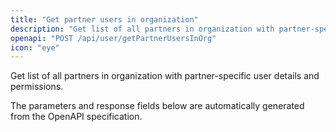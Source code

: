 ```yaml
---
title: "Get partner users in organization"
description: "Get list of all partners in organization with partner-specific user details and permissions."
openapi: "POST /api/user/getPartnerUsersInOrg"
icon: "eye"
---
```


Get list of all partners in organization with partner-specific user details and permissions.

<Note>
The parameters and response fields below are automatically generated from the OpenAPI specification.
</Note>
